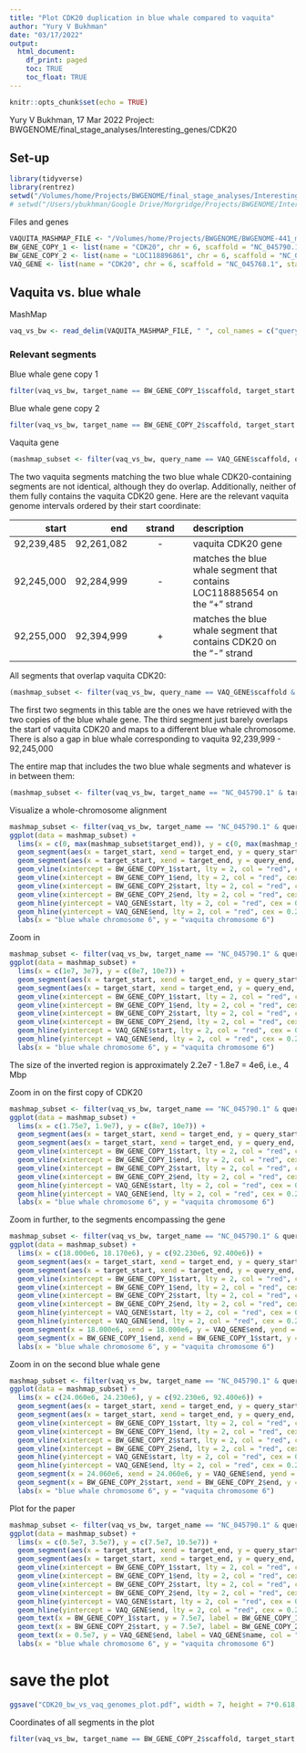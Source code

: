 ```yaml
---
title: "Plot CDK20 duplication in blue whale compared to vaquita"
author: "Yury V Bukhman"
date: "03/17/2022"
output:
  html_document:
    df_print: paged
    toc: TRUE
    toc_float: TRUE
---
```


```r
knitr::opts_chunk$set(echo = TRUE)
```

Yury V Bukhman, 17 Mar 2022
Project: BWGENOME/final_stage_analyses/Interesting_genes/CDK20

## Set-up
```r
library(tidyverse)
library(rentrez)
setwd("/Volumes/home/Projects/BWGENOME/final_stage_analyses/Interesting_genes/CDK20")
# setwd("/Users/ybukhman/Google Drive/Morgridge/Projects/BWGENOME/Interesting_genes/CDK20")
```

Files and genes
```r
VAQUITA_MASHMAP_FILE <- "/Volumes/home/Projects/BWGENOME/BWGENOME-441_mashmap_2/vaquita_vs_blue_whale/vaquita_vs_blue_whale_mashmap_output.txt"
BW_GENE_COPY_1 <- list(name = "CDK20", chr = 6, scaffold = "NC_045790.1", start = 18030561, end = 18034499, strand = "-")
BW_GENE_COPY_2 <- list(name = "LOC118896861", chr = 6, scaffold = "NC_045790.1", start = 24150646, end = 24159437, strand = "+")
VAQ_GENE <- list(name = "CDK20", chr = 6, scaffold = "NC_045768.1", start = 92239485, end = 92261082, strand = "-")
```

## Vaquita vs. blue whale
MashMap
```r
vaq_vs_bw <- read_delim(VAQUITA_MASHMAP_FILE, " ", col_names = c("query_name", "query_length", "query_start", "query_end", "strand", "target_name", "target_length", "target_start", "target_end", "identity"))
```
### Relevant segments
Blue whale gene copy 1
```r
filter(vaq_vs_bw, target_name == BW_GENE_COPY_1$scaffold, target_start <= BW_GENE_COPY_1$start, target_end >= BW_GENE_COPY_1$end)
```
Blue whale gene copy 2
```r
filter(vaq_vs_bw, target_name == BW_GENE_COPY_2$scaffold, target_start <= BW_GENE_COPY_2$start, target_end >= BW_GENE_COPY_2$end)
```
Vaquita gene
```r
(mashmap_subset <- filter(vaq_vs_bw, query_name == VAQ_GENE$scaffold, query_start <= VAQ_GENE$start, query_end >= VAQ_GENE$end))
```
The two vaquita segments matching the two blue whale CDK20-containing segments are not identical, although they do overlap. Additionally, neither of them fully contains the vaquita CDK20 gene. Here are the relevant vaquita genome intervals ordered by their start coordinate:

|start|end|strand|description|
|----:|--:|:----:|:----------|
|92,239,485|92,261,082|-|vaquita CDK20 gene|
|92,245,000|92,284,999|-|matches the blue whale segment that contains LOC118885654 on the "+" strand|
|92,255,000|92,394,999|+|matches the blue whale segment that contains CDK20 on the "-" strand

All segments that overlap vaquita CDK20:
```r
(mashmap_subset <- filter(vaq_vs_bw, query_name == VAQ_GENE$scaffold & query_start <= VAQ_GENE$end & query_end >= VAQ_GENE$start))
```
The first two segments in this table are the ones we have retrieved with the two copies of the blue whale gene. The third segment just barely overlaps the start of vaquita CDK20 and maps to a different blue whale chromosome. There is also a gap in blue whale corresponding to vaquita 92,239,999 - 92,245,000

The entire map that includes the two blue whale segments and whatever is in between them:
```r
(mashmap_subset <- filter(vaq_vs_bw, target_name == "NC_045790.1" & target_end > 18030411 & target_start < 24166715) %>% arrange(target_start))
```
Visualize a whole-chromosome alignment
```r
mashmap_subset <- filter(vaq_vs_bw, target_name == "NC_045790.1" & query_name == "NC_045768.1")
ggplot(data = mashmap_subset) + 
  lims(x = c(0, max(mashmap_subset$target_end)), y = c(0, max(mashmap_subset$query_end))) +
  geom_segment(aes(x = target_start, xend = target_end, y = query_start, yend = query_end), data = filter(mashmap_subset, strand == "+")) + 
  geom_segment(aes(x = target_start, xend = target_end, y = query_end, yend = query_start), data = filter(mashmap_subset, strand == "-")) +
  geom_vline(xintercept = BW_GENE_COPY_1$start, lty = 2, col = "red", cex = 0.2) +
  geom_vline(xintercept = BW_GENE_COPY_1$end, lty = 2, col = "red", cex = 0.2) +
  geom_vline(xintercept = BW_GENE_COPY_2$start, lty = 2, col = "red", cex = 0.2) +
  geom_vline(xintercept = BW_GENE_COPY_2$end, lty = 2, col = "red", cex = 0.2) +
  geom_hline(yintercept = VAQ_GENE$start, lty = 2, col = "red", cex = 0.2) +
  geom_hline(yintercept = VAQ_GENE$end, lty = 2, col = "red", cex = 0.2) +
  labs(x = "blue whale chromosome 6", y = "vaquita chromosome 6")
```

Zoom in
```r
mashmap_subset <- filter(vaq_vs_bw, target_name == "NC_045790.1" & query_name == "NC_045768.1")
ggplot(data = mashmap_subset) + 
  lims(x = c(1e7, 3e7), y = c(8e7, 10e7)) +
  geom_segment(aes(x = target_start, xend = target_end, y = query_start, yend = query_end), data = filter(mashmap_subset, strand == "+")) + 
  geom_segment(aes(x = target_start, xend = target_end, y = query_end, yend = query_start), data = filter(mashmap_subset, strand == "-")) +
  geom_vline(xintercept = BW_GENE_COPY_1$start, lty = 2, col = "red", cex = 0.2) +
  geom_vline(xintercept = BW_GENE_COPY_1$end, lty = 2, col = "red", cex = 0.2) +
  geom_vline(xintercept = BW_GENE_COPY_2$start, lty = 2, col = "red", cex = 0.2) +
  geom_vline(xintercept = BW_GENE_COPY_2$end, lty = 2, col = "red", cex = 0.2) +
  geom_hline(yintercept = VAQ_GENE$start, lty = 2, col = "red", cex = 0.2) +
  geom_hline(yintercept = VAQ_GENE$end, lty = 2, col = "red", cex = 0.2) +
  labs(x = "blue whale chromosome 6", y = "vaquita chromosome 6")
```
The size of the inverted region is approximately 2.2e7 - 1.8e7 = 4e6, i.e., 4 Mbp

Zoom in on the first copy of CDK20
```r
mashmap_subset <- filter(vaq_vs_bw, target_name == "NC_045790.1" & query_name == "NC_045768.1")
ggplot(data = mashmap_subset) + 
  lims(x = c(1.75e7, 1.9e7), y = c(8e7, 10e7)) +
  geom_segment(aes(x = target_start, xend = target_end, y = query_start, yend = query_end), data = filter(mashmap_subset, strand == "+")) + 
  geom_segment(aes(x = target_start, xend = target_end, y = query_end, yend = query_start), data = filter(mashmap_subset, strand == "-")) +
  geom_vline(xintercept = BW_GENE_COPY_1$start, lty = 2, col = "red", cex = 0.2) +
  geom_vline(xintercept = BW_GENE_COPY_1$end, lty = 2, col = "red", cex = 0.2) +
  geom_vline(xintercept = BW_GENE_COPY_2$start, lty = 2, col = "red", cex = 0.2) +
  geom_vline(xintercept = BW_GENE_COPY_2$end, lty = 2, col = "red", cex = 0.2) +
  geom_hline(yintercept = VAQ_GENE$start, lty = 2, col = "red", cex = 0.2) +
  geom_hline(yintercept = VAQ_GENE$end, lty = 2, col = "red", cex = 0.2) +
  labs(x = "blue whale chromosome 6", y = "vaquita chromosome 6")
```
Zoom in further, to the segments encompassing the gene
```r
mashmap_subset <- filter(vaq_vs_bw, target_name == "NC_045790.1" & query_name == "NC_045768.1")
ggplot(data = mashmap_subset) + 
  lims(x = c(18.000e6, 18.170e6), y = c(92.230e6, 92.400e6)) +
  geom_segment(aes(x = target_start, xend = target_end, y = query_start, yend = query_end), data = filter(mashmap_subset, strand == "+")) + 
  geom_segment(aes(x = target_start, xend = target_end, y = query_end, yend = query_start), data = filter(mashmap_subset, strand == "-")) +
  geom_vline(xintercept = BW_GENE_COPY_1$start, lty = 2, col = "red", cex = 0.2) +
  geom_vline(xintercept = BW_GENE_COPY_1$end, lty = 2, col = "red", cex = 0.2) +
  geom_vline(xintercept = BW_GENE_COPY_2$start, lty = 2, col = "red", cex = 0.2) +
  geom_vline(xintercept = BW_GENE_COPY_2$end, lty = 2, col = "red", cex = 0.2) +
  geom_hline(yintercept = VAQ_GENE$start, lty = 2, col = "red", cex = 0.2) +
  geom_hline(yintercept = VAQ_GENE$end, lty = 2, col = "red", cex = 0.2) +
  geom_segment(x = 18.000e6, xend = 18.000e6, y = VAQ_GENE$end, yend = VAQ_GENE$start, arrow = arrow(type = "closed", length = unit(0.07, "inches"), angle = 20), color = "red", lwd = 2) +
  geom_segment(x = BW_GENE_COPY_1$end, xend = BW_GENE_COPY_1$start, y = 92.230e6, yend = 92.230e6, arrow = arrow(type = "closed", length = unit(0.05, "inches"), angle = 20), color = "red", lwd = 2) +
  labs(x = "blue whale chromosome 6", y = "vaquita chromosome 6")
```
Zoom in on the second blue whale gene
```r
mashmap_subset <- filter(vaq_vs_bw, target_name == "NC_045790.1" & query_name == "NC_045768.1")
ggplot(data = mashmap_subset) + 
  lims(x = c(24.060e6, 24.230e6), y = c(92.230e6, 92.400e6)) +
  geom_segment(aes(x = target_start, xend = target_end, y = query_start, yend = query_end), data = filter(mashmap_subset, strand == "+")) + 
  geom_segment(aes(x = target_start, xend = target_end, y = query_end, yend = query_start), data = filter(mashmap_subset, strand == "-")) +
  geom_vline(xintercept = BW_GENE_COPY_1$start, lty = 2, col = "red", cex = 0.2) +
  geom_vline(xintercept = BW_GENE_COPY_1$end, lty = 2, col = "red", cex = 0.2) +
  geom_vline(xintercept = BW_GENE_COPY_2$start, lty = 2, col = "red", cex = 0.2) +
  geom_vline(xintercept = BW_GENE_COPY_2$end, lty = 2, col = "red", cex = 0.2) +
  geom_hline(yintercept = VAQ_GENE$start, lty = 2, col = "red", cex = 0.2) +
  geom_hline(yintercept = VAQ_GENE$end, lty = 2, col = "red", cex = 0.2) +
  geom_segment(x = 24.060e6, xend = 24.060e6, y = VAQ_GENE$end, yend = VAQ_GENE$start, arrow = arrow(type = "closed", length = unit(0.07, "inches"), angle = 20), color = "red", lwd = 2) +
  geom_segment(x = BW_GENE_COPY_2$start, xend = BW_GENE_COPY_2$end, y = 92.230e6, yend = 92.230e6, arrow = arrow(type = "closed", length = unit(0.05, "inches"), angle = 20), color = "red", lwd = 2) +
  labs(x = "blue whale chromosome 6", y = "vaquita chromosome 6")
```
Plot for the paper
```r
mashmap_subset <- filter(vaq_vs_bw, target_name == "NC_045790.1" & query_name == "NC_045768.1")
ggplot(data = mashmap_subset) + 
  lims(x = c(0.5e7, 3.5e7), y = c(7.5e7, 10.5e7)) +
  geom_segment(aes(x = target_start, xend = target_end, y = query_start, yend = query_end), data = filter(mashmap_subset, strand == "+")) + 
  geom_segment(aes(x = target_start, xend = target_end, y = query_end, yend = query_start), data = filter(mashmap_subset, strand == "-")) +
  geom_vline(xintercept = BW_GENE_COPY_1$start, lty = 2, col = "red", cex = 0.2) +
  geom_vline(xintercept = BW_GENE_COPY_1$end, lty = 2, col = "red", cex = 0.2) +
  geom_vline(xintercept = BW_GENE_COPY_2$start, lty = 2, col = "red", cex = 0.2) +
  geom_vline(xintercept = BW_GENE_COPY_2$end, lty = 2, col = "red", cex = 0.2) +
  geom_hline(yintercept = VAQ_GENE$start, lty = 2, col = "red", cex = 0.2) +
  geom_hline(yintercept = VAQ_GENE$end, lty = 2, col = "red", cex = 0.2) +
  geom_text(x = BW_GENE_COPY_1$start, y = 7.5e7, label = BW_GENE_COPY_1$name, col = "red", hjust = 1, size = 3, vjust = 1.7) +
  geom_text(x = BW_GENE_COPY_2$start, y = 7.5e7, label = BW_GENE_COPY_2$name, col = "red", hjust = 1, size = 3, vjust = 1.7) +
  geom_text(x = 0.5e7, y = VAQ_GENE$end, label = VAQ_GENE$name, col = "red", vjust = -1, size = 3) +
  labs(x = "blue whale chromosome 6", y = "vaquita chromosome 6")
```

# save the plot
```r
ggsave("CDK20_bw_vs_vaq_genomes_plot.pdf", width = 7, height = 7*0.618, useDingbats = F)
```

Coordinates of all segments in the plot 
```r
filter(vaq_vs_bw, target_name == BW_GENE_COPY_2$scaffold, target_start >= 5e6, target_end <= 35e6) %>% write_csv(file = "rearrangement_area_MashMap.csv")
```

